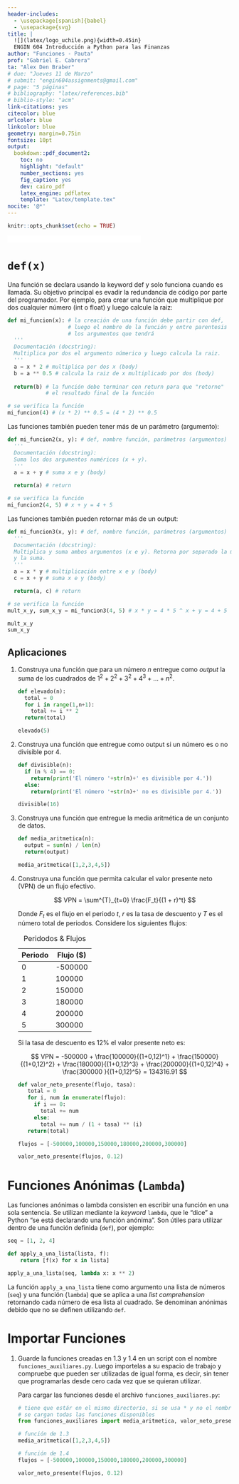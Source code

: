 ```yaml
---
header-includes:
  - \usepackage[spanish]{babel}
  - \usepackage{svg}
title: |
  ![](latex/logo_uchile.png){width=0.45in}  
  ENGIN 604 Introducción a Python para las Finanzas
author: "Funciones - Pauta"
prof: "Gabriel E. Cabrera"
ta: "Alex Den Braber"
# due: "Jueves 11 de Marzo"
# submit: "engin604assignments@gmail.com"
# page: "5 páginas"
# bibliography: "latex/references.bib"
# biblio-style: "acm"
link-citations: yes
citecolor: blue
urlcolor: blue
linkcolor: blue
geometry: margin=0.75in
fontsize: 10pt
output: 
  bookdown::pdf_document2:
    toc: no
    highlight: "default"
    number_sections: yes
    fig_caption: yes
    dev: cairo_pdf
    latex_engine: pdflatex
    template: "Latex/template.tex"
nocite: '@*'
---
```


```r
knitr::opts_chunk$set(echo = TRUE)
```

[![Open In Colab](Latex/colab-badge.pdf){height=15px }](https://colab.research.google.com/drive/1XpnzbCSzsTh1-nH7J7dk_jGVvMAotytx?usp=sharing)

# `def(x)`

Una función se declara usando la keyword def y solo funciona cuando es llamada. Su objetivo principal es evadir la redundancia de código por parte del programador. Por ejemplo, para crear una función que multiplique por dos cualquier número (int o float) y luego calcule la raiz:

```python
def mi_funcion(x): # la creación de una función debe partir con def, 
                   # luego el nombre de la función y entre parentesis 
                   # los argumentos que tendrá
  '''
  Documentación (docstring):
  Multiplica por dos el argumento númerico y luego calcula la raiz.
  '''
  a = x * 2 # multiplica por dos x (body)
  b = a ** 0.5 # calcula la raiz de x multiplicado por dos (body)
  
  return(b) # la función debe terminar con return para que "retorne" 
            # el resultado final de la función

# se verifica la función
mi_funcion(4) # (x * 2) ** 0.5 = (4 * 2) ** 0.5  
```

Las funciones también pueden tener más de un parámetro (argumento):

```python
def mi_funcion2(x, y): # def, nombre función, parámetros (argumentos)
  '''
  Documentación (docstring): 
  Suma los dos argumentos numéricos (x + y).
  '''
  a = x + y # suma x e y (body)

  return(a) # return

# se verifica la función
mi_funcion2(4, 5) # x + y = 4 + 5
```

Las funciones también pueden retornar más de un output:

```python
def mi_funcion3(x, y): # def, nombre función, parámetros (argumentos)
  '''
  Documentación (docstring): 
  Multiplica y suma ambos argumentos (x e y). Retorna por separado la multiplicación
  y la suma.
  '''
  a = x * y # multiplicación entre x e y (body)
  c = x + y # suma x e y (body)

  return(a, c) # return

# se verifica la función
mult_x_y, sum_x_y = mi_funcion3(4, 5) # x * y = 4 * 5 ^ x + y = 4 + 5 

mult_x_y
sum_x_y 
```

## Aplicaciones

1. Construya una función que para un número $n$ entregue como *output* la suma de los cuadrados de $1^2 + 2^2 + 3^2 + 4^3 + ... + n^2$.
    
    ```python
    def elevado(n):
      total = 0
      for i in range(1,n+1):
        total += i ** 2
      return(total)
    
    elevado(5)
    ```

2. Construya una función que entregue como output si un número es o no divisible por 4.

    ```python
    def divisible(n):
      if (n % 4) == 0:
        return(print('El número '+str(n)+' es divisible por 4.'))
      else:
        return(print('El número '+str(n)+' no es divisible por 4.'))
    
    divisible(16)
    ```
    
3. Construya una función que entregue la media aritmética de un conjunto de datos.

    ```python
    def media_aritmetica(n):
      output = sum(n) / len(n)
      return(output)
    
    media_aritmetica([1,2,3,4,5])
    ```

4. Construya una función que permita calcular el valor presente neto (VPN) de un flujo efectivo.

    $$
    VPN = \sum^{T}_{t=0} \frac{F_t}{(1 + r)^t}
    $$

    Donde $F_t$ es el flujo en el periodo $t$, $r$ es la tasa de descuento y $T$ es el número total de periodos. Considere los siguientes flujos:

    Table: Peridodos & Flujos
    
    | Periodo | Flujo ($) |
    |---------|-----------|
    | 0       | -500000   |
    | 1       | 100000    |
    | 2       | 150000    |
    | 3       | 180000    |
    | 4       | 200000    |
    | 5       | 300000    | 
  
    Si la tasa de descuento es 12% el valor presente neto es:

    $$
    VPN = -500000 + \frac{100000}{(1+0,12)^1} + \frac{150000}{(1+0,12)^2} + \frac{180000}{(1+0,12)^3} + \frac{200000}{(1+0,12)^4} + \frac{300000 }{(1+0,12)^5} = 134316.91
    $$

    ```python
    def valor_neto_presente(flujo, tasa):
       total = 0
       for i, num in enumerate(flujo):
         if i == 0:
           total += num
         else:
           total += num / (1 + tasa) ** (i) 
       return(total)
    
    flujos = [-500000,100000,150000,180000,200000,300000]
    
    valor_neto_presente(flujos, 0.12)
    ```

# Funciones Anónimas (`Lambda`)

Las funciones anónimas o lambda consisten en escribir una función en una sola sentencia. Se utilizan mediante la *keyword* `lambda`, que le "dice" a Python "se está declarando una función anónima". Son útiles para utilizar dentro de una función definida (`def`), por ejemplo:

```python
seq = [1, 2, 4]

def apply_a_una_lista(lista, f):
    return [f(x) for x in lista]

apply_a_una_lista(seq, lambda x: x ** 2)
```

La función `apply_a_una_lista` tiene como argumento una lista de números (`seq`)  y una función (`lambda`) que se aplica a una *list comprehension* retornando cada número de esa lista al cuadrado. Se denominan anónimas debido que no se definen utilizando `def`.

# Importar Funciones

1. Guarde la funciones creadas en 1.3 y 1.4 en un script con el nombre `funciones_auxiliares.py`. Luego importelas a su espacio de trabajo y compruebe que pueden ser utilizadas de igual forma, es decir, sin tener que programarlas desde cero cada vez que se quieran utilizar.

    Para cargar las funciones desde el archivo `funciones_auxiliares.py`:
    
    ```python
    # tiene que estár en el mismo directorio, si se usa * y no el nombre de cada función 
    # se cargan todas las funciones disponibles
    from funciones_auxiliares import media_aritmetica, valor_neto_presente 
    ```
    
    ```python
    # función de 1.3
    media_aritmetica([1,2,3,4,5])
    ```
    
    ```python
    # función de 1.4
    flujos = [-500000,100000,150000,180000,200000,300000]
    
    valor_neto_presente(flujos, 0.12)
    ```
